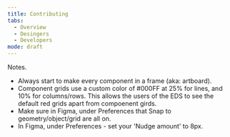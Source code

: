```yaml
---
title: Contributing
tabs: 
  - Overview
  - Desingers
  - Developers
mode: draft
---
```


Notes.
- Always start to make every component in a frame (aka: artboard). 
- Component grids use a custom color of #000FF at 25% for lines, and 10% for columns/rows. This allows the users of the EDS to see the default red grids apart from compoenent girds. 
- Make sure in Figma, under Preferences that Snap to geometry/object/grid are all on. 
- In Figma, under Preferences - set your 'Nudge amount' to 8px. 
